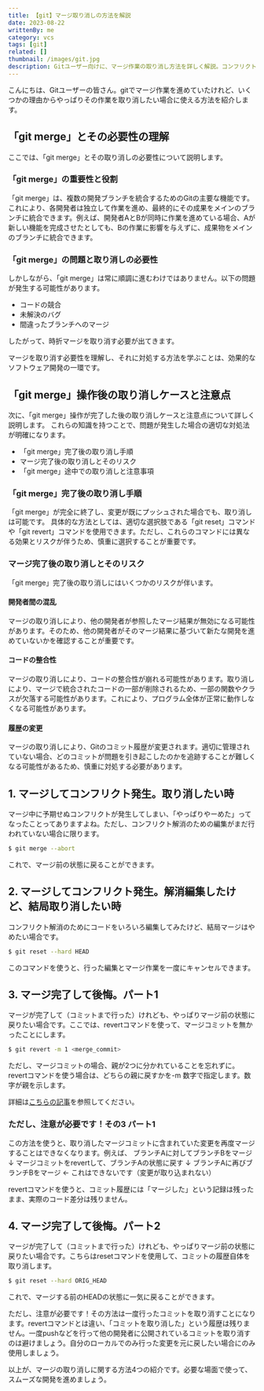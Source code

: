 ```yaml
---
title: 【git】マージ取り消しの方法を解説
date: 2023-08-22
writtenBy: me
category: vcs
tags: [git]
related: []
thumbnail: /images/git.jpg
description: Gitユーザー向けに、マージ作業の取り消し方法を詳しく解説。コンフリクト解消からコミット後の後悔まで、4つの手順をわかりやすく紹介。
---
```


こんにちは、Gitユーザーの皆さん。gitでマージ作業を進めていたけれど、いくつかの理由からやっぱりその作業を取り消したい場合に使える方法を紹介します。

## 「git merge」とその必要性の理解

ここでは、「git merge」とその取り消しの必要性について説明します。

### 「git merge」の重要性と役割

「git merge」は、複数の開発ブランチを統合するためのGitの主要な機能です。これにより、各開発者は独立して作業を進め、最終的にその成果をメインのブランチに統合できます。例えば、開発者AとBが同時に作業を進めている場合、Aが新しい機能を完成させたとしても、Bの作業に影響を与えずに、成果物をメインのブランチに統合できます。

### 「git merge」の問題と取り消しの必要性

しかしながら、「git merge」は常に順調に進むわけではありません。以下の問題が発生する可能性があります。

- コードの競合
- 未解決のバグ
- 間違ったブランチへのマージ

したがって、時折マージを取り消す必要が出てきます。

マージを取り消す必要性を理解し、それに対処する方法を学ぶことは、効果的なソフトウェア開発の一環です。

## 「git merge」操作後の取り消しケースと注意点

次に、「git merge」操作が完了した後の取り消しケースと注意点について詳しく説明します。
これらの知識を持つことで、問題が発生した場合の適切な対処法が明確になります。

- 「git merge」完了後の取り消し手順
- マージ完了後の取り消しとそのリスク
- 「git merge」途中での取り消しと注意事項

### 「git merge」完了後の取り消し手順
「git merge」が完全に終了し、変更が既にプッシュされた場合でも、取り消しは可能です。
具体的な方法としては、適切な選択肢である「git reset」コマンドや「git revert」コマンドを使用できます。ただし、これらのコマンドには異なる効果とリスクが伴うため、慎重に選択することが重要です。

### マージ完了後の取り消しとそのリスク

「git merge」完了後の取り消しにはいくつかのリスクが伴います。

#### 開発者間の混乱

マージの取り消しにより、他の開発者が参照したマージ結果が無効になる可能性があります。そのため、他の開発者がそのマージ結果に基づいて新たな開発を進めていないかを確認することが重要です。

#### コードの整合性

マージの取り消しにより、コードの整合性が崩れる可能性があります。取り消しにより、マージで統合されたコードの一部が削除されるため、一部の関数やクラスが欠落する可能性があります。これにより、プログラム全体が正常に動作しなくなる可能性があります。

#### 履歴の変更

マージの取り消しにより、Gitのコミット履歴が変更されます。適切に管理されていない場合、どのコミットが問題を引き起こしたのかを追跡することが難しくなる可能性があるため、慎重に対処する必要があります。

## 1. マージしてコンフリクト発生。取り消したい時

マージ中に予期せぬコンフリクトが発生してしまい、「やっぱりやーめた」ってなったことってありますよね。ただし、コンフリクト解消のための編集がまだ行われていない場合に限ります。

```bash
$ git merge --abort
```

これで、マージ前の状態に戻ることができます。

## 2. マージしてコンフリクト発生。解消編集したけど、結局取り消したい時

コンフリクト解消のためにコードをいろいろ編集してみたけど、結局マージはやめたい場合です。

```bash
$ git reset --hard HEAD
```

このコマンドを使うと、行った編集とマージ作業を一度にキャンセルできます。

## 3. マージ完了して後悔。パート1

マージが完了して（コミットまで行った）けれども、やっぱりマージ前の状態に戻りたい場合です。ここでは、revertコマンドを使って、マージコミットを無かったことにします。

```bash
$ git revert -m 1 <merge_commit>
```

ただし、マージコミットの場合、親が2つに分かれていることを忘れずに。revertコマンドを使う場合は、どちらの親に戻すかを-m 数字で指定します。数字が親を示します。

詳細は[こちらの記事](/vcs/git_what_revert)を参照してください。

### ただし、注意が必要です！その3 パート1

この方法を使うと、取り消したマージコミットに含まれていた変更を再度マージすることはできなくなります。例えば、
ブランチAに対してブランチBをマージ
↓
マージコミットをrevertして、ブランチAの状態に戻す
↓
ブランチAに再びブランチBをマージ ← これはできないです（変更が取り込まれない）

revertコマンドを使うと、コミット履歴には「マージした」という記録は残ったまま、実際のコード差分は残りません。

## 4. マージ完了して後悔。パート2

マージが完了して（コミットまで行った）けれども、やっぱりマージ前の状態に戻りたい場合です。こちらはresetコマンドを使用して、コミットの履歴自体を取り消します。

```bash
$ git reset --hard ORIG_HEAD
```

これで、マージする前のHEADの状態に一気に戻ることができます。

ただし、注意が必要です！その方法は一度行ったコミットを取り消すことになります。revertコマンドとは違い、「コミットを取り消した」という履歴は残りません。一度pushなどを行って他の開発者に公開されているコミットを取り消すのは避けましょう。自分のローカルでのみ行った変更を元に戻したい場合にのみ使用しましょう。

以上が、マージの取り消しに関する方法4つの紹介です。必要な場面で使って、スムーズな開発を進めましょう。
